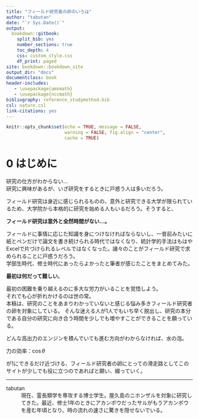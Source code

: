 ```yaml
--- 
title: "フィールド研究者の卵のいろは"
author: "tabutan"
date: "`r Sys.Date()`"
output: 
  bookdown::gitbook:
    split_bib: yes  
    number_sections: true 
    toc_depth: 4 
    css: custom_style.css  
    df_print: paged 
site: bookdown::bookdown_site  
output_dir: "docs"  
documentclass: book  
header-includes:
   - \usepackage{amsmath}
   - \usepackage{nccmath}
bibliography: reference_studymethod.bib   
csl: nature.csl      
link-citations: yes
---
```


```r
knitr::opts_chunk$set(echo = TRUE, message = FALSE,
                      warning = FALSE, fig.align = "center",
                      cache = TRUE)
```


# **0** はじめに {-}

研究の仕方がわからない...<br>
研究に興味があるが、いざ研究をするときに戸惑う人は多いだろう。<br>

フィールド研究は身近に感じられるものの、意外と研究できる大学が限られているため、大学院から本格的に研究を始める人もいるだろう。そうすると、<br>

**フィールド研究は意外と全然時間がない...。**<br>

フィールドに事情に応じた知識を身につけなければならないし、一昔前みたいに紙とペンだけで論文を書き続けられる時代ではなくなり、統計学的手法はもはやExcelで片づけられるレベルではなくなった。諸々のことがフィールド研究で求められることに戸惑うだろう。<br>学部生時代、修士時代にあったらよかったと筆者が感じたことをまとめてみた。


**最初は何だって難しい**。<br>

最初の困難を乗り越えるのに多大な労力がいることを覚悟しよう。<br>
それでも心が折れかけるのは世の常。<br>
本稿は、研究のことをあまりわかっていないと感じる悩み多きフィールド研究者の卵を対象にしている。
そんな迷える人が1人でもいち早く脱出し、研究の本分である自分の研究に向き合う時間を少しでも増やすことができることを願っている。

どんな高出力のエンジンを積んでいても進む方向がわからなければ、水の泡。<br>

力の効率：$\cos\theta$<br>

が1にできるだけ近づける、フィールド研究者の卵にとっての滑走路としてこのサイトが少しでも役に立つのであればと願い、綴っていく。

---

tabutan
: 現在、霊長類学を専攻する博士学生。屋久島のニホンザルを対象に研究してきた。最近、修士1年のときにアカンボウだったサルがもうアカンボウを産む年頃となり、時の流れの速さに驚きを隠せないでいる。
